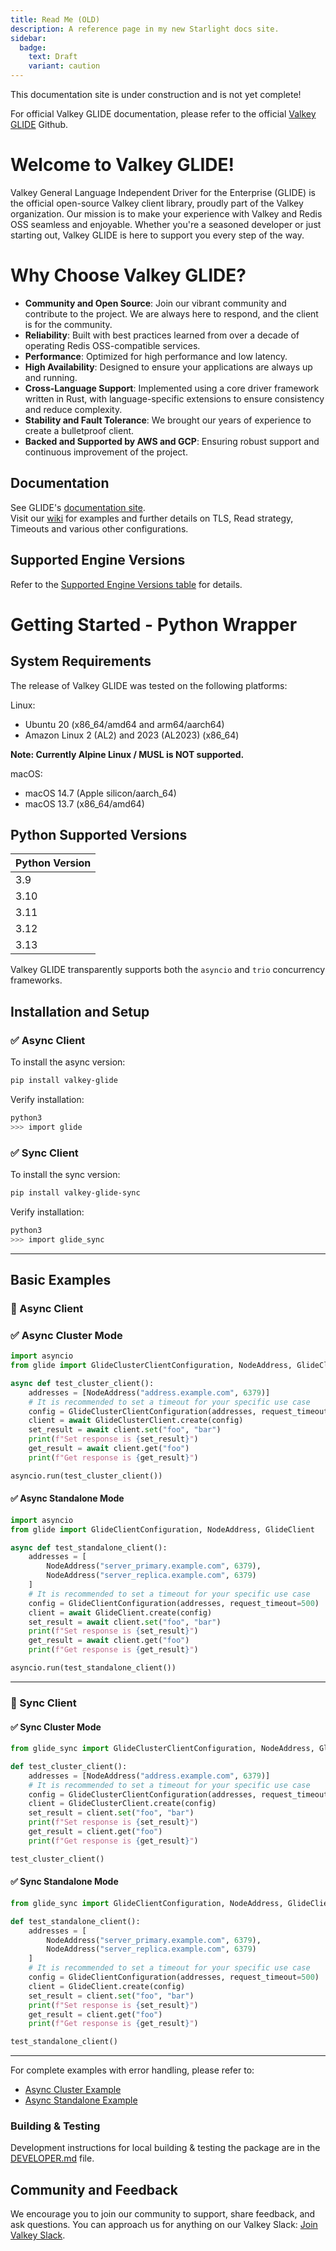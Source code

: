 ```yaml
---
title: Read Me (OLD)
description: A reference page in my new Starlight docs site.
sidebar:
  badge:
    text: Draft
    variant: caution
---
```



<Aside type="caution" title="Work In Progress!">
This documentation site is under construction and is not yet complete!

For official Valkey GLIDE documentation, please refer to the official [Valkey GLIDE](https://github.com/valkey-io/valkey-glide) Github.
</Aside>


# Welcome to Valkey GLIDE!

Valkey General Language Independent Driver for the Enterprise (GLIDE) is the official open-source Valkey client library, proudly part of the Valkey organization. Our mission is to make your experience with Valkey and Redis OSS seamless and enjoyable. Whether you're a seasoned developer or just starting out, Valkey GLIDE is here to support you every step of the way.

# Why Choose Valkey GLIDE?

- **Community and Open Source**: Join our vibrant community and contribute to the project. We are always here to respond, and the client is for the community.
- **Reliability**: Built with best practices learned from over a decade of operating Redis OSS-compatible services.
- **Performance**: Optimized for high performance and low latency.
- **High Availability**: Designed to ensure your applications are always up and running.
- **Cross-Language Support**: Implemented using a core driver framework written in Rust, with language-specific extensions to ensure consistency and reduce complexity.
- **Stability and Fault Tolerance**: We brought our years of experience to create a bulletproof client.
- **Backed and Supported by AWS and GCP**: Ensuring robust support and continuous improvement of the project.

## Documentation

See GLIDE's [documentation site](https://valkey.io/valkey-glide/).  
Visit our [wiki](https://github.com/valkey-io/valkey-glide/wiki/Python-wrapper) for examples and further details on TLS, Read strategy, Timeouts and various other configurations.

## Supported Engine Versions

Refer to the [Supported Engine Versions table](https://github.com/valkey-io/valkey-glide/blob/main/README.md#supported-engine-versions) for details.

# Getting Started - Python Wrapper

## System Requirements

The release of Valkey GLIDE was tested on the following platforms:

Linux:

-   Ubuntu 20 (x86_64/amd64 and arm64/aarch64)
-   Amazon Linux 2 (AL2) and 2023 (AL2023) (x86_64)

**Note: Currently Alpine Linux / MUSL is NOT supported.**

macOS:

-   macOS 14.7 (Apple silicon/aarch_64)
-   macOS 13.7 (x86_64/amd64)

## Python Supported Versions

| Python Version |
|----------------|
| 3.9            |
| 3.10           |
| 3.11           |
| 3.12           |
| 3.13           |

Valkey GLIDE transparently supports both the `asyncio` and `trio` concurrency frameworks.

## Installation and Setup

### ✅ Async Client

To install the async version:

```bash
pip install valkey-glide
```

Verify installation:

```bash
python3
>>> import glide
```

### ✅ Sync Client

To install the sync version:

```bash
pip install valkey-glide-sync
```

Verify installation:

```bash
python3
>>> import glide_sync
```

---

## Basic Examples

### 🔁 Async Client

### ✅ Async Cluster Mode

```python
import asyncio
from glide import GlideClusterClientConfiguration, NodeAddress, GlideClusterClient

async def test_cluster_client():
    addresses = [NodeAddress("address.example.com", 6379)]
    # It is recommended to set a timeout for your specific use case
    config = GlideClusterClientConfiguration(addresses, request_timeout=500)  # 500ms timeout
    client = await GlideClusterClient.create(config)
    set_result = await client.set("foo", "bar")
    print(f"Set response is {set_result}")
    get_result = await client.get("foo")
    print(f"Get response is {get_result}")

asyncio.run(test_cluster_client())
```

#### ✅ Async Standalone Mode

```python
import asyncio
from glide import GlideClientConfiguration, NodeAddress, GlideClient

async def test_standalone_client():
    addresses = [
        NodeAddress("server_primary.example.com", 6379),
        NodeAddress("server_replica.example.com", 6379)
    ]
    # It is recommended to set a timeout for your specific use case
    config = GlideClientConfiguration(addresses, request_timeout=500)  # 500ms timeout
    client = await GlideClient.create(config)
    set_result = await client.set("foo", "bar")
    print(f"Set response is {set_result}")
    get_result = await client.get("foo")
    print(f"Get response is {get_result}")

asyncio.run(test_standalone_client())
```

---

### 🔂 Sync Client

#### ✅ Sync Cluster Mode

```python
from glide_sync import GlideClusterClientConfiguration, NodeAddress, GlideClusterClient

def test_cluster_client():
    addresses = [NodeAddress("address.example.com", 6379)]
    # It is recommended to set a timeout for your specific use case
    config = GlideClusterClientConfiguration(addresses, request_timeout=500)  # 500ms timeout
    client = GlideClusterClient.create(config)
    set_result = client.set("foo", "bar")
    print(f"Set response is {set_result}")
    get_result = client.get("foo")
    print(f"Get response is {get_result}")

test_cluster_client()
```

#### ✅ Sync Standalone Mode

```python
from glide_sync import GlideClientConfiguration, NodeAddress, GlideClient

def test_standalone_client():
    addresses = [
        NodeAddress("server_primary.example.com", 6379),
        NodeAddress("server_replica.example.com", 6379)
    ]
    # It is recommended to set a timeout for your specific use case
    config = GlideClientConfiguration(addresses, request_timeout=500)  # 500ms timeout
    client = GlideClient.create(config)
    set_result = client.set("foo", "bar")
    print(f"Set response is {set_result}")
    get_result = client.get("foo")
    print(f"Get response is {get_result}")

test_standalone_client()
```

---

For complete examples with error handling, please refer to:
- [Async Cluster Example](https://github.com/valkey-io/valkey-glide/blob/main/examples/python/cluster_example.py)
- [Async Standalone Example](https://github.com/valkey-io/valkey-glide/blob/main/examples/python/standalone_example.py)


### Building & Testing

Development instructions for local building & testing the package are in the [DEVELOPER.md](https://github.com/valkey-io/valkey-glide/blob/main/python/DEVELOPER.md#build-from-source) file.

## Community and Feedback

We encourage you to join our community to support, share feedback, and ask questions. You can approach us for anything on our Valkey Slack: [Join Valkey Slack](https://join.slack.com/t/valkey-oss-developer/shared_invite/zt-2nxs51chx-EB9hu9Qdch3GMfRcztTSkQ).
